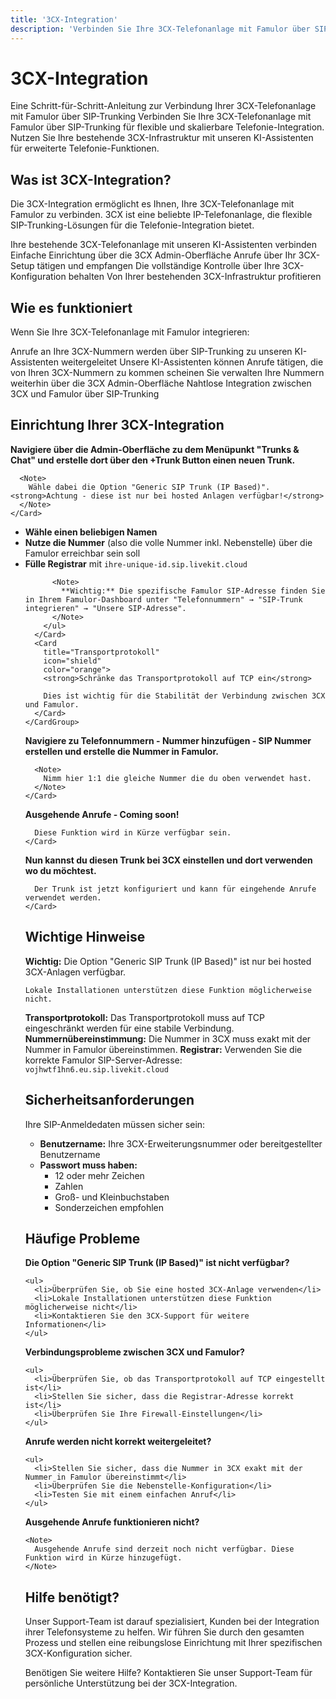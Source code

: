 ```yaml
---
title: '3CX-Integration'
description: 'Verbinden Sie Ihre 3CX-Telefonanlage mit Famulor über SIP-Trunking'
---
```


# 3CX-Integration

<Note>
  Eine Schritt-für-Schritt-Anleitung zur Verbindung Ihrer 3CX-Telefonanlage mit Famulor über SIP-Trunking
</Note>

<CardGroup cols={2}>
  <Card
    title="Was ist 3CX-Integration?"
    icon="phone-volume"
    color="blue">
    Verbinden Sie Ihre 3CX-Telefonanlage mit Famulor über SIP-Trunking für flexible und skalierbare Telefonie-Integration.
  </Card>
  <Card
    title="Vorteile"
    icon="star"
    color="green">
    Nutzen Sie Ihre bestehende 3CX-Infrastruktur mit unseren KI-Assistenten für erweiterte Telefonie-Funktionen.
  </Card>
</CardGroup>

## Was ist 3CX-Integration?

Die 3CX-Integration ermöglicht es Ihnen, Ihre 3CX-Telefonanlage mit Famulor zu verbinden. 3CX ist eine beliebte IP-Telefonanlage, die flexible SIP-Trunking-Lösungen für die Telefonie-Integration bietet.

<Steps>
  <Step title="Bestehende Infrastruktur nutzen">
    Ihre bestehende 3CX-Telefonanlage mit unseren KI-Assistenten verbinden
  </Step>
  <Step title="Einfache Konfiguration">
    Einfache Einrichtung über die 3CX Admin-Oberfläche
  </Step>
  <Step title="Anrufe verwalten">
    Anrufe über Ihr 3CX-Setup tätigen und empfangen
  </Step>
  <Step title="Kontrolle behalten">
    Die vollständige Kontrolle über Ihre 3CX-Konfiguration behalten
  </Step>
  <Step title="Kosten sparen">
    Von Ihrer bestehenden 3CX-Infrastruktur profitieren
  </Step>
</Steps>

## Wie es funktioniert

Wenn Sie Ihre 3CX-Telefonanlage mit Famulor integrieren:

<CardGroup cols={2}>
  <Card
    title="Eingehende Anrufe"
    icon="phone-incoming"
    color="green">
    Anrufe an Ihre 3CX-Nummern werden über SIP-Trunking zu unseren KI-Assistenten weitergeleitet
  </Card>
  <Card
    title="Ausgehende Anrufe"
    icon="phone-outgoing"
    color="blue">
    Unsere KI-Assistenten können Anrufe tätigen, die von Ihren 3CX-Nummern zu kommen scheinen
  </Card>
  <Card
    title="Verwaltung"
    icon="settings"
    color="purple">
    Sie verwalten Ihre Nummern weiterhin über die 3CX Admin-Oberfläche
  </Card>
  <Card
    title="Integration"
    icon="link"
    color="orange">
    Nahtlose Integration zwischen 3CX und Famulor über SIP-Trunking
  </Card>
</CardGroup>

## Einrichtung Ihrer 3CX-Integration

<Steps>
  <Step title="Trunk in 3CX erstellen">
    <Card
      title="Trunk-Erstellung"
      icon="plus-circle"
      color="blue">
      <strong>Navigiere über die Admin-Oberfläche zu dem Menüpunkt "Trunks & Chat" und erstelle dort über den +Trunk Button einen neuen Trunk.</strong>
      
      <Note>
        Wähle dabei die Option "Generic SIP Trunk (IP Based)". <strong>Achtung - diese ist nur bei hosted Anlagen verfügbar!</strong>
      </Note>
    </Card>
  </Step>
  
  <Step title="3CX Trunk konfigurieren">
    <CardGroup cols={2}>
      <Card
        title="Grundkonfiguration"
        icon="settings"
        color="green">
        <ul>
          <li><strong>Wähle einen beliebigen Namen</strong></li>
          <li><strong>Nutze die Nummer</strong> (also die volle Nummer inkl. Nebenstelle) über die Famulor erreichbar sein soll</li>
          <li><strong>Fülle Registrar</strong> mit <code>ihre-unique-id.sip.livekit.cloud</code></li>
          
          <Note>
            **Wichtig:** Die spezifische Famulor SIP-Adresse finden Sie in Ihrem Famulor-Dashboard unter "Telefonnummern" → "SIP-Trunk integrieren" → "Unsere SIP-Adresse".
          </Note>
        </ul>
      </Card>
      <Card
        title="Transportprotokoll"
        icon="shield"
        color="orange">
        <strong>Schränke das Transportprotokoll auf TCP ein</strong>
        
        Dies ist wichtig für die Stabilität der Verbindung zwischen 3CX und Famulor.
      </Card>
    </CardGroup>
  </Step>
  
  <Step title="Famulor Nummer erstellen">
    <Card
      title="Nummer in Famulor"
      icon="phone"
      color="purple">
      <strong>Navigiere zu Telefonnummern - Nummer hinzufügen - SIP Nummer erstellen und erstelle die Nummer in Famulor.</strong>
      
      <Note>
        Nimm hier 1:1 die gleiche Nummer die du oben verwendet hast.
      </Note>
    </Card>
  </Step>
  
  <Step title="Ausgehende Anrufe">
    <Card
      title="Funktionalität"
      icon="phone-outgoing"
      color="blue">
      <strong>Ausgehende Anrufe - Coming soon!</strong>
      
      Diese Funktion wird in Kürze verfügbar sein.
    </Card>
  </Step>
  
  <Step title="Anwendung">
    <Card
      title="Trunk verwenden"
      icon="check-circle"
      color="green">
      <strong>Nun kannst du diesen Trunk bei 3CX einstellen und dort verwenden wo du möchtest.</strong>
      
      Der Trunk ist jetzt konfiguriert und kann für eingehende Anrufe verwendet werden.
    </Card>
  </Step>
</Steps>

## Wichtige Hinweise

<CardGroup cols={2}>
  <Card
    title="Hosted Anlagen erforderlich"
    icon="alert-triangle"
    color="red">
    <strong>Wichtig:</strong> Die Option "Generic SIP Trunk (IP Based)" ist nur bei hosted 3CX-Anlagen verfügbar.
    
    Lokale Installationen unterstützen diese Funktion möglicherweise nicht.
  </Card>
  <Card
    title="TCP-Protokoll"
    icon="shield"
    color="orange">
    <strong>Transportprotokoll:</strong> Das Transportprotokoll muss auf TCP eingeschränkt werden für eine stabile Verbindung.
  </Card>
  <Card
    title="Nummernübereinstimmung"
    icon="phone"
    color="blue">
    <strong>Nummernübereinstimmung:</strong> Die Nummer in 3CX muss exakt mit der Nummer in Famulor übereinstimmen.
  </Card>
  <Card
    title="Registrar-Adresse"
    icon="server"
    color="green">
    <strong>Registrar:</strong> Verwenden Sie die korrekte Famulor SIP-Server-Adresse: <code>vojhwtf1hn6.eu.sip.livekit.cloud</code>
  </Card>
</CardGroup>

## Sicherheitsanforderungen

<Card
  title="SIP-Anmeldedaten Sicherheit"
  icon="shield"
  color="red">
  Ihre SIP-Anmeldedaten müssen sicher sein:
  
  <ul>
    <li><strong>Benutzername:</strong> Ihre 3CX-Erweiterungsnummer oder bereitgestellter Benutzername</li>
    <li><strong>Passwort muss haben:</strong>
      <ul>
        <li>12 oder mehr Zeichen</li>
        <li>Zahlen</li>
        <li>Groß- und Kleinbuchstaben</li>
        <li>Sonderzeichen empfohlen</li>
      </ul>
    </li>
  </ul>
</Card>

## Häufige Probleme

<CardGroup cols={2}>
  <Card
    title="Trunk-Option nicht verfügbar"
    icon="alert-circle"
    color="red">
    <strong>Die Option "Generic SIP Trunk (IP Based)" ist nicht verfügbar?</strong>
    
    <ul>
      <li>Überprüfen Sie, ob Sie eine hosted 3CX-Anlage verwenden</li>
      <li>Lokale Installationen unterstützen diese Funktion möglicherweise nicht</li>
      <li>Kontaktieren Sie den 3CX-Support für weitere Informationen</li>
    </ul>
  </Card>
  
  <Card
    title="Verbindungsprobleme"
    icon="phone-x"
    color="orange">
    <strong>Verbindungsprobleme zwischen 3CX und Famulor?</strong>
    
    <ul>
      <li>Überprüfen Sie, ob das Transportprotokoll auf TCP eingestellt ist</li>
      <li>Stellen Sie sicher, dass die Registrar-Adresse korrekt ist</li>
      <li>Überprüfen Sie Ihre Firewall-Einstellungen</li>
    </ul>
  </Card>
  
  <Card
    title="Nummernübereinstimmung"
    icon="phone"
    color="blue">
    <strong>Anrufe werden nicht korrekt weitergeleitet?</strong>
    
    <ul>
      <li>Stellen Sie sicher, dass die Nummer in 3CX exakt mit der Nummer in Famulor übereinstimmt</li>
      <li>Überprüfen Sie die Nebenstelle-Konfiguration</li>
      <li>Testen Sie mit einem einfachen Anruf</li>
    </ul>
  </Card>
  
  <Card
    title="Ausgehende Anrufe"
    icon="phone-outgoing"
    color="purple">
    <strong>Ausgehende Anrufe funktionieren nicht?</strong>
    
    <Note>
      Ausgehende Anrufe sind derzeit noch nicht verfügbar. Diese Funktion wird in Kürze hinzugefügt.
    </Note>
  </Card>
</CardGroup>

## Hilfe benötigt?

<Tip>
  Unser Support-Team ist darauf spezialisiert, Kunden bei der Integration ihrer Telefonsysteme zu helfen. Wir führen Sie durch den gesamten Prozess und stellen eine reibungslose Einrichtung mit Ihrer spezifischen 3CX-Konfiguration sicher.
</Tip>

<Card
  title="Support kontaktieren"
  icon="headphones"
  color="blue"
  href="https://famulor.de/support">
  Benötigen Sie weitere Hilfe? Kontaktieren Sie unser Support-Team für persönliche Unterstützung bei der 3CX-Integration.
</Card>
